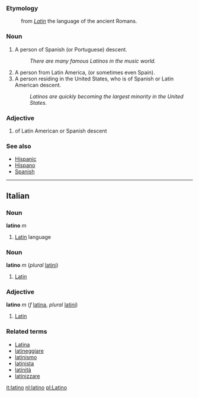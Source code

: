 === Etymology ===
: from ''[[Latin]]'' the language of the ancient Romans.

===Noun=== 
# A person of Spanish (or Portuguese) descent.
#:''There are many famous Latinos in the music world.''
# A person from Latin America, (or sometimes even Spain).
# A person residing in the United States, who is of Spanish or Latin American descent.
#:''Latinos are quickly becoming the largest minority in the United States.''

===Adjective=== 
# of Latin American or Spanish descent 

===See also===
* [[Hispanic]]
* [[Hispano]]
* [[Spanish]]
----

==Italian==
===Noun===
'''latino''' ''m''

# [[Latin]] language

===Noun===
'''latino''' ''m'' (''plural'' [[latini]])

# [[Latin]]

===Adjective===
'''latino''' ''m'' (''f'' [[latina]], ''plural'' [[latini]])

# [[Latin]]

===Related terms===
*[[Latina]]
*[[latineggiare]]
*[[latinismo]]
*[[latinista]]
*[[latinità]]
*[[latinizzare]]

[[it:latino]]
[[nl:latino]]
[[pl:Latino]]